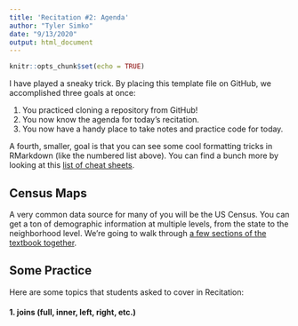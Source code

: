 ```yaml
---
title: 'Recitation #2: Agenda'
author: "Tyler Simko"
date: "9/13/2020"
output: html_document
---
```


```r
knitr::opts_chunk$set(echo = TRUE)
```

I have played a sneaky trick. By placing this template file on GitHub, we accomplished three goals at once:

1. You practiced cloning a repository from GitHub! 
2. You now know the agenda for today's recitation.
3. You now have a handy place to take notes and practice code for today. 

A fourth, smaller, goal is that you can see some cool formatting tricks in RMarkdown (like the numbered list above). You can find a bunch more by looking at this [list of cheat sheets](https://rstudio.com/resources/cheatsheets/).

## Census Maps

A very common data source for many of you will be the US Census. You can get a ton of demographic information at multiple levels, from the state to the neighborhood level. We're going to walk through [a few sections of the textbook together](https://davidkane9.github.io/PPBDS/maps.html). 

## Some Practice

Here are some topics that students asked to cover in Recitation:

#### 1. joins (full, inner, left, right, etc.)